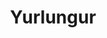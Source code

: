 ---
title: "Yurlungur"
slug: "yurlungur"
arcana: "Sun"

image: "./.jpg"

phys: ""
gun: ""
fire: ""
ice: ""
elec: ""
wind: ""
psy: ""
nuke: ""
bless: ""
curse: ""
---